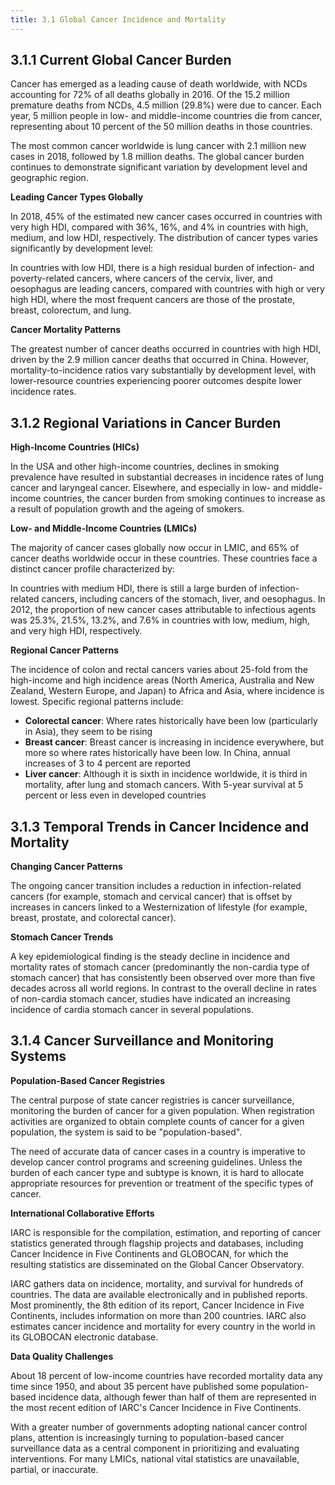 ```yaml
---
title: 3.1 Global Cancer Incidence and Mortality
---
```



## 3.1.1 Current Global Cancer Burden

Cancer has emerged as a leading cause of death worldwide, with NCDs accounting for 72% of all deaths globally in 2016. Of the 15.2 million premature deaths from NCDs, 4.5 million (29.8%) were due to cancer. Each year, 5 million people in low- and middle-income countries die from cancer, representing about 10 percent of the 50 million deaths in those countries.

The most common cancer worldwide is lung cancer with 2.1 million new cases in 2018, followed by 1.8 million deaths. The global cancer burden continues to demonstrate significant variation by development level and geographic region.

**Leading Cancer Types Globally**

In 2018, 45% of the estimated new cancer cases occurred in countries with very high HDI, compared with 36%, 16%, and 4% in countries with high, medium, and low HDI, respectively. The distribution of cancer types varies significantly by development level:

In countries with low HDI, there is a high residual burden of infection- and poverty-related cancers, where cancers of the cervix, liver, and oesophagus are leading cancers, compared with countries with high or very high HDI, where the most frequent cancers are those of the prostate, breast, colorectum, and lung.

**Cancer Mortality Patterns**

The greatest number of cancer deaths occurred in countries with high HDI, driven by the 2.9 million cancer deaths that occurred in China. However, mortality-to-incidence ratios vary substantially by development level, with lower-resource countries experiencing poorer outcomes despite lower incidence rates.

## 3.1.2 Regional Variations in Cancer Burden

**High-Income Countries (HICs)**

In the USA and other high-income countries, declines in smoking prevalence have resulted in substantial decreases in incidence rates of lung cancer and laryngeal cancer. Elsewhere, and especially in low- and middle-income countries, the cancer burden from smoking continues to increase as a result of population growth and the ageing of smokers.

**Low- and Middle-Income Countries (LMICs)**

The majority of cancer cases globally now occur in LMIC, and 65% of cancer deaths worldwide occur in these countries. These countries face a distinct cancer profile characterized by:

In countries with medium HDI, there is still a large burden of infection-related cancers, including cancers of the stomach, liver, and oesophagus. In 2012, the proportion of new cancer cases attributable to infectious agents was 25.3%, 21.5%, 13.2%, and 7.6% in countries with low, medium, high, and very high HDI, respectively.

**Regional Cancer Patterns**

The incidence of colon and rectal cancers varies about 25-fold from the high-income and high incidence areas (North America, Australia and New Zealand, Western Europe, and Japan) to Africa and Asia, where incidence is lowest. Specific regional patterns include:

- **Colorectal cancer**: Where rates historically have been low (particularly in Asia), they seem to be rising
- **Breast cancer**: Breast cancer is increasing in incidence everywhere, but more so where rates historically have been low. In China, annual increases of 3 to 4 percent are reported
- **Liver cancer**: Although it is sixth in incidence worldwide, it is third in mortality, after lung and stomach cancers. With 5-year survival at 5 percent or less even in developed countries

## 3.1.3 Temporal Trends in Cancer Incidence and Mortality

**Changing Cancer Patterns**

The ongoing cancer transition includes a reduction in infection-related cancers (for example, stomach and cervical cancer) that is offset by increases in cancers linked to a Westernization of lifestyle (for example, breast, prostate, and colorectal cancer).

**Stomach Cancer Trends**

A key epidemiological finding is the steady decline in incidence and mortality rates of stomach cancer (predominantly the non-cardia type of stomach cancer) that has consistently been observed over more than five decades across all world regions. In contrast to the overall decline in rates of non-cardia stomach cancer, studies have indicated an increasing incidence of cardia stomach cancer in several populations.

## 3.1.4 Cancer Surveillance and Monitoring Systems

**Population-Based Cancer Registries**

The central purpose of state cancer registries is cancer surveillance, monitoring the burden of cancer for a given population. When registration activities are organized to obtain complete counts of cancer for a given population, the system is said to be "population-based".

The need of accurate data of cancer cases in a country is imperative to develop cancer control programs and screening guidelines. Unless the burden of each cancer type and subtype is known, it is hard to allocate appropriate resources for prevention or treatment of the specific types of cancer.

**International Collaborative Efforts**

IARC is responsible for the compilation, estimation, and reporting of cancer statistics generated through flagship projects and databases, including Cancer Incidence in Five Continents and GLOBOCAN, for which the resulting statistics are disseminated on the Global Cancer Observatory.

IARC gathers data on incidence, mortality, and survival for hundreds of countries. The data are available electronically and in published reports. Most prominently, the 8th edition of its report, Cancer Incidence in Five Continents, includes information on more than 200 countries. IARC also estimates cancer incidence and mortality for every country in the world in its GLOBOCAN electronic database.

**Data Quality Challenges**

About 18 percent of low-income countries have recorded mortality data any time since 1950, and about 35 percent have published some population-based incidence data, although fewer than half of them are represented in the most recent edition of IARC's Cancer Incidence in Five Continents.

With a greater number of governments adopting national cancer control plans, attention is increasingly turning to population-based cancer surveillance data as a central component in prioritizing and evaluating interventions. For many LMICs, national vital statistics are unavailable, partial, or inaccurate.
